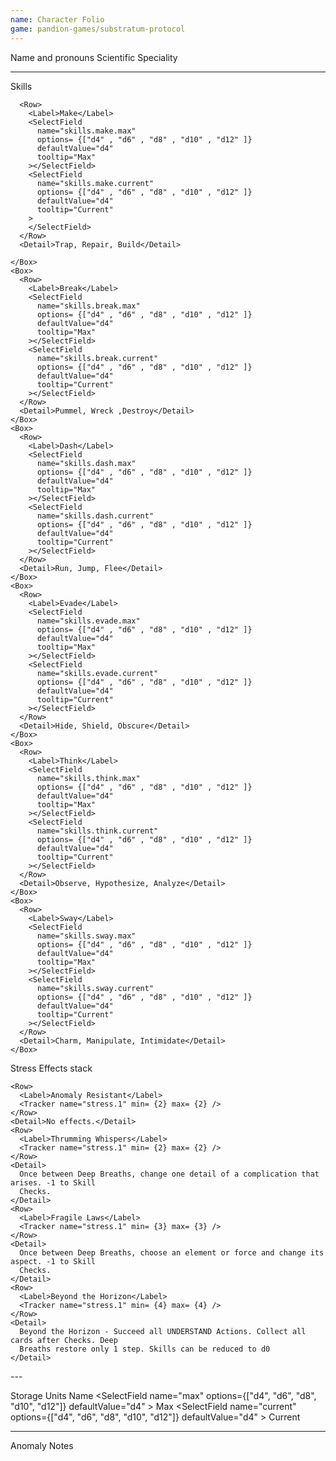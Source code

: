 ```yaml
---
name: Character Folio
game: pandion-games/substratum-protocol
---
```


<TextField name="name">Name and pronouns</TextField>
<TextField name="speciality">Scientific Speciality</TextField>

---

<Columns>
  <Stack>
    <Heading>Skills</Heading>
    <Box>

      <Row>
        <Label>Make</Label>
        <SelectField
          name="skills.make.max"
          options= {["d4" , "d6" , "d8" , "d10" , "d12" ]}
          defaultValue="d4"
          tooltip="Max"
        ></SelectField>
        <SelectField
          name="skills.make.current"
          options= {["d4" , "d6" , "d8" , "d10" , "d12" ]}
          defaultValue="d4"
          tooltip="Current"
        >
        </SelectField>
      </Row>
      <Detail>Trap, Repair, Build</Detail>

    </Box>
    <Box>
      <Row>
        <Label>Break</Label>
        <SelectField
          name="skills.break.max"
          options= {["d4" , "d6" , "d8" , "d10" , "d12" ]}
          defaultValue="d4"
          tooltip="Max"
        ></SelectField>
        <SelectField
          name="skills.break.current"
          options= {["d4" , "d6" , "d8" , "d10" , "d12" ]}
          defaultValue="d4"
          tooltip="Current"
        ></SelectField>
      </Row>
      <Detail>Pummel, Wreck ,Destroy</Detail>
    </Box>
    <Box>
      <Row>
        <Label>Dash</Label>
        <SelectField
          name="skills.dash.max"
          options= {["d4" , "d6" , "d8" , "d10" , "d12" ]}
          defaultValue="d4"
          tooltip="Max"
        ></SelectField>
        <SelectField
          name="skills.dash.current"
          options= {["d4" , "d6" , "d8" , "d10" , "d12" ]}
          defaultValue="d4"
          tooltip="Current"
        ></SelectField>
      </Row>
      <Detail>Run, Jump, Flee</Detail>
    </Box>
    <Box>
      <Row>
        <Label>Evade</Label>
        <SelectField
          name="skills.evade.max"
          options= {["d4" , "d6" , "d8" , "d10" , "d12" ]}
          defaultValue="d4"
          tooltip="Max"
        ></SelectField>
        <SelectField
          name="skills.evade.current"
          options= {["d4" , "d6" , "d8" , "d10" , "d12" ]}
          defaultValue="d4"
          tooltip="Current"
        ></SelectField>
      </Row>
      <Detail>Hide, Shield, Obscure</Detail>
    </Box>
    <Box>
      <Row>
        <Label>Think</Label>
        <SelectField
          name="skills.think.max"
          options= {["d4" , "d6" , "d8" , "d10" , "d12" ]}
          defaultValue="d4"
          tooltip="Max"
        ></SelectField>
        <SelectField
          name="skills.think.current"
          options= {["d4" , "d6" , "d8" , "d10" , "d12" ]}
          defaultValue="d4"
          tooltip="Current"
        ></SelectField>
      </Row>
      <Detail>Observe, Hypothesize, Analyze</Detail>
    </Box>
    <Box>
      <Row>
        <Label>Sway</Label>
        <SelectField
          name="skills.sway.max"
          options= {["d4" , "d6" , "d8" , "d10" , "d12" ]}
          defaultValue="d4"
          tooltip="Max"
        ></SelectField>
        <SelectField
          name="skills.sway.current"
          options= {["d4" , "d6" , "d8" , "d10" , "d12" ]}
          defaultValue="d4"
          tooltip="Current"
        ></SelectField>
      </Row>
      <Detail>Charm, Manipulate, Intimidate</Detail>
    </Box>

  </Stack>
  <Stack>
    <Row>
      <Heading>Stress</Heading>
      <Detail>Effects stack</Detail>
    </Row>

    <Row>
      <Label>Anomaly Resistant</Label>
      <Tracker name="stress.1" min= {2} max= {2} />
    </Row>
    <Detail>No effects.</Detail>
    <Row>
      <Label>Thrumming Whispers</Label>
      <Tracker name="stress.1" min= {2} max= {2} />
    </Row>
    <Detail>
      Once between Deep Breaths, change one detail of a complication that arises. -1 to Skill
      Checks.
    </Detail>
    <Row>
      <Label>Fragile Laws</Label>
      <Tracker name="stress.1" min= {3} max= {3} />
    </Row>
    <Detail>
      Once between Deep Breaths, choose an element or force and change its aspect. -1 to Skill
      Checks.
    </Detail>
    <Row>
      <Label>Beyond the Horizon</Label>
      <Tracker name="stress.1" min= {4} max= {4} />
    </Row>
    <Detail>
      Beyond the Horizon - Succeed all UNDERSTAND Actions. Collect all cards after Checks. Deep
      Breaths restore only 1 step. Skills can be reduced to d0
    </Detail>

  </Stack>
</Columns>
---

<Heading>Storage Units</Heading>
<List min={3} max={3} name="storage">
  <Row>
    <TextField name="name">Name</TextField>
    <SelectField
      name="max"
      options={["d4", "d6", "d8", "d10", "d12"]}
      defaultValue="d4"
    >
      Max
    </SelectField>
    <SelectField
      name="current"
      options={["d4", "d6", "d8", "d10", "d12"]}
      defaultValue="d4"
    >
      Current
    </SelectField>
  </Row>
</List>

---

<Heading>Anomaly Notes</Heading>
<TextAreaField name="anomaly.notes" rows={10} />

